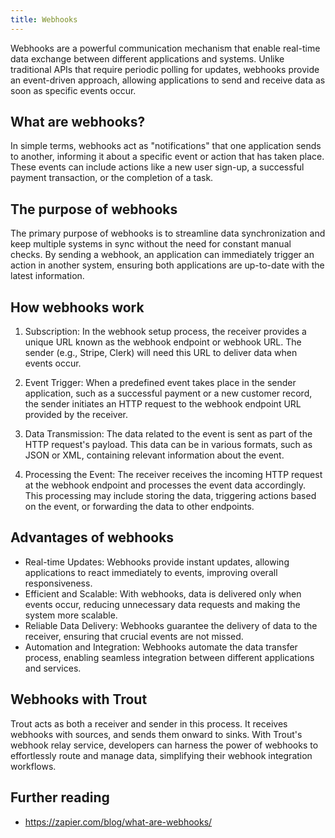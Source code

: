 ```yaml
---
title: Webhooks
---
```


Webhooks are a powerful communication mechanism that enable real-time data exchange between different applications and systems. Unlike traditional APIs that require periodic polling for updates, webhooks provide an event-driven approach, allowing applications to send and receive data as soon as specific events occur.

## What are webhooks?

In simple terms, webhooks act as "notifications" that one application sends to another, informing it about a specific event or action that has taken place. These events can include actions like a new user sign-up, a successful payment transaction, or the completion of a task.

## The purpose of webhooks

The primary purpose of webhooks is to streamline data synchronization and keep multiple systems in sync without the need for constant manual checks. By sending a webhook, an application can immediately trigger an action in another system, ensuring both applications are up-to-date with the latest information.

## How webhooks work

1. Subscription: In the webhook setup process, the receiver provides a unique URL known as the webhook endpoint or webhook URL. The sender (e.g., Stripe, Clerk) will need this URL to deliver data when events occur.

2. Event Trigger: When a predefined event takes place in the sender application, such as a successful payment or a new customer record, the sender initiates an HTTP request to the webhook endpoint URL provided by the receiver.

3. Data Transmission: The data related to the event is sent as part of the HTTP request's payload. This data can be in various formats, such as JSON or XML, containing relevant information about the event.

4. Processing the Event: The receiver receives the incoming HTTP request at the webhook endpoint and processes the event data accordingly. This processing may include storing the data, triggering actions based on the event, or forwarding the data to other endpoints.

## Advantages of webhooks

- Real-time Updates: Webhooks provide instant updates, allowing applications to react immediately to events, improving overall responsiveness.
- Efficient and Scalable: With webhooks, data is delivered only when events occur, reducing unnecessary data requests and making the system more scalable.
- Reliable Data Delivery: Webhooks guarantee the delivery of data to the receiver, ensuring that crucial events are not missed.
- Automation and Integration: Webhooks automate the data transfer process, enabling seamless integration between different applications and services.

## Webhooks with Trout

Trout acts as both a receiver and sender in this process. It receives webhooks with sources, and sends them onward to sinks. With Trout's webhook relay service, developers can harness the power of webhooks to effortlessly route and manage data, simplifying their webhook integration workflows.

## Further reading

- https://zapier.com/blog/what-are-webhooks/
